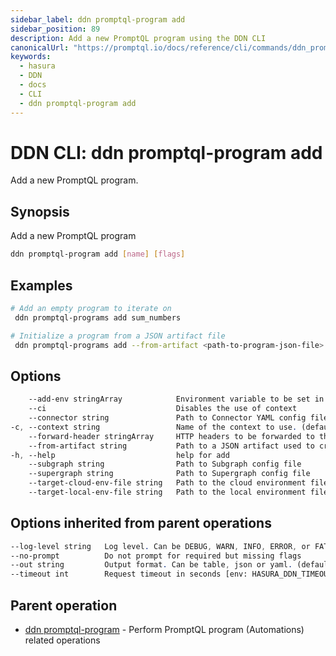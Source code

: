 ```yaml
---
sidebar_label: ddn promptql-program add
sidebar_position: 89
description: Add a new PromptQL program using the DDN CLI
canonicalUrl: "https://promptql.io/docs/reference/cli/commands/ddn_promptql-program_add"
keywords:
  - hasura
  - DDN
  - docs
  - CLI
  - ddn promptql-program add
---
```


# DDN CLI: ddn promptql-program add

Add a new PromptQL program.

## Synopsis

Add a new PromptQL program

```bash
ddn promptql-program add [name] [flags]
```

## Examples

```bash
# Add an empty program to iterate on
 ddn promptql-programs add sum_numbers

# Initialize a program from a JSON artifact file
 ddn promptql-programs add --from-artifact <path-to-program-json-file>
```

## Options

```sass
    --add-env stringArray            Environment variable to be set in the Programs Connector. Can be repeated to provide multiple env vars
    --ci                             Disables the use of context
    --connector string               Path to Connector YAML config file
-c, --context string                 Name of the context to use. (default <current_context>)
    --forward-header stringArray     HTTP headers to be forwarded to the Programs Connector. Can be repeated to provide multiple headers
    --from-artifact string           Path to a JSON artifact used to create the program
-h, --help                           help for add
    --subgraph string                Path to Subgraph config file
    --supergraph string              Path to Supergraph config file
    --target-cloud-env-file string   Path to the cloud environment file
    --target-local-env-file string   Path to the local environment file
```

## Options inherited from parent operations

```sass
--log-level string   Log level. Can be DEBUG, WARN, INFO, ERROR, or FATAL. (default "INFO")
--no-prompt          Do not prompt for required but missing flags
--out string         Output format. Can be table, json or yaml. (default "table")
--timeout int        Request timeout in seconds [env: HASURA_DDN_TIMEOUT] (default 100)
```

## Parent operation

- [ddn promptql-program](/reference/cli/commands/ddn_promptql-program) - Perform PromptQL program (Automations) related operations
